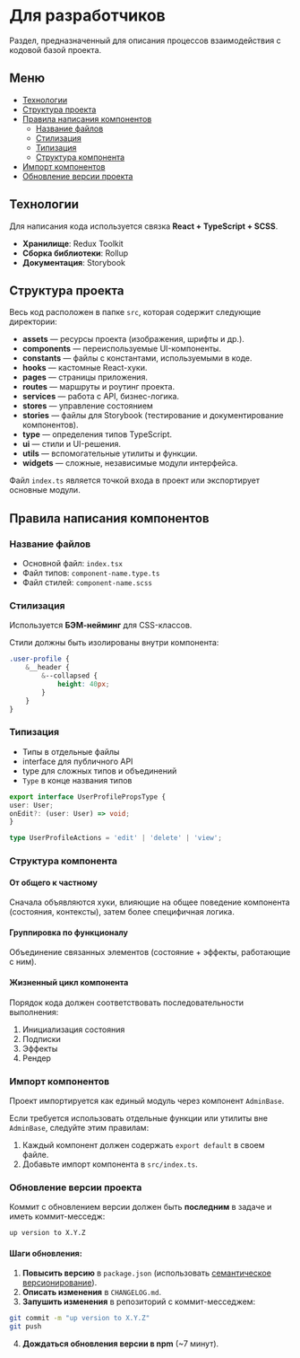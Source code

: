
<Meta title="Разработчикам" />

# Для разработчиков
Раздел, предназначенный для описания процессов взаимодействия с кодовой базой проекта.

## Меню
- [Технологии](#технологии)
- [Структура проекта](#структура-проекта)
- [Правила написания компонентов](#правила-написания-компонентов)
    - [Название файлов](#название-файлов)
    - [Стилизация](#стилизация)
    - [Типизация](#типизация)
    - [Структура компонента](#структура-компонента)
- [Импорт компонентов](#импорт-компонентов)
- [Обновление версии проекта](#обновление-версии-проекта)

## Технологии
Для написания кода используется связка **React + TypeScript + SCSS**.

- **Хранилище**: Redux Toolkit
- **Сборка библиотеки**: Rollup
- **Документация**: Storybook

## Структура проекта
Весь код расположен в папке `src`, которая содержит следующие директории:

- **assets** — ресурсы проекта (изображения, шрифты и др.).
- **components** — переиспользуемые UI-компоненты.
- **constants** — файлы с константами, используемыми в коде.
- **hooks** — кастомные React-хуки.
- **pages** — страницы приложения.
- **routes** — маршруты и роутинг проекта.
- **services** — работа с API, бизнес-логика.
- **stores** — управление состоянием
- **stories** — файлы для Storybook (тестирование и документирование компонентов).
- **type** — определения типов TypeScript.
- **ui** — стили и UI-решения.
- **utils** — вспомогательные утилиты и функции.
- **widgets** — сложные, независимые модули интерфейса.

Файл `index.ts` является точкой входа в проект или экспортирует основные модули.


## Правила написания компонентов

### Название файлов
- Основной файл: `index.tsx`
- Файл типов: `component-name.type.ts`
- Файл стилей: `component-name.scss`

### Стилизация
Используется **БЭМ-нейминг** для CSS-классов.

Стили должны быть изолированы внутри компонента:

```scss
.user-profile {
    &__header {
        &--collapsed {
            height: 40px;
        }
    }
}
```

### Типизация
- Типы в отдельные файлы
- interface для публичного API
- type для сложных типов и объединений
- `Type` в конце названия типов
```ts
export interface UserProfilePropsType {
user: User;
onEdit?: (user: User) => void;
}

type UserProfileActions = 'edit' | 'delete' | 'view';
```

### Структура компонента
#### От общего к частному
Сначала объявляются хуки, влияющие на общее поведение компонента (состояния, контексты), затем более специфичная логика.

#### Группировка по функционалу
Объединение связанных элементов (состояние + эффекты, работающие с ним).

#### Жизненный цикл компонента
Порядок кода должен соответствовать последовательности выполнения:
1. Инициализация состояния
2. Подписки
3. Эффекты
4. Рендер

### Импорт компонентов
Проект импортируется как единый модуль через компонент `AdminBase`.

Если требуется использовать отдельные функции или утилиты вне `AdminBase`, следуйте этим правилам:
1. Каждый компонент должен содержать `export default` в своем файле.
2. Добавьте импорт компонента в `src/index.ts`.

### Обновление версии проекта
Коммит с обновлением версии должен быть **последним** в задаче и иметь коммит-месседж:
```sh
up version to X.Y.Z
```

#### Шаги обновления:
1. **Повысить версию** в `package.json` (использовать [семантическое версионирование](https://semver.org/)).
2. **Описать изменения** в `CHANGELOG.md`.
3. **Запушить изменения** в репозиторий с коммит-месседжем:
```sh
git commit -m "up version to X.Y.Z"
git push
   ```
4. **Дождаться обновления версии в npm** (~7 минут).
